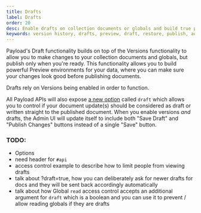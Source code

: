 ```yaml
---
title: Drafts
label: Drafts
order: 20
desc: Enable drafts on collection documents or globals and build true preview environments for your data.
keywords: version history, drafts, preview, draft, restore, publish, autosave, Content Management System, cms, headless, javascript, node, react, express
---
```


Payload's Draft functionality builds on top of the Versions functionality to allow you to make changes to your collection documents and globals, but publish only when you're ready. This functionality allows you to build powerful Preview environments for your data, where you can make sure your changes look good before publishing documents.

<Banner type="warning">
	Drafts rely on Versions being enabled in order to function.
</Banner>

All Payload APIs will also expose [a new option](/docs/overview/versions/drafts#api) called `draft` which allows you to control if your document update(s) should be considered as draft or written straight to the published document.
When you enable versions _and_ drafts, the Admin UI will update itself to include both "Save Draft" and "Publish Changes" buttons instead of a single "Save" button.

### TODO:

- Options
- need header for `#api`
- access control example to describe how to limit people from viewing drafts
- talk about ?draft=true, how you can deliberately ask for newer drafts for docs and they will be sent back accordingly automatically
- talk about how Global `read` access control accepts an additional argument for `draft` which is a boolean and you can use it to prevent / allow reading globals if they are drafts

